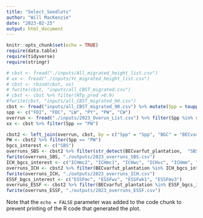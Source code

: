```yaml
---
title: "Select_Seedlots"
author: "Will MacKenzie"
date: "2023-02-25"
output: html_document
---
```


```r
knitr::opts_chunk$set(echo = TRUE)
require(data.table)
require(tidyverse)
require(stringr)
```


```r
# cbst <- fread("./inputs/All_migrated_height_list.csv")
# xx <- fread("./inputs/Yc_migrated_height_list.csv")
# cbst <- rbind(cbst, xx)
# fwrite(cbst, "inputs/all_CBST_migrated.csv")
# cbst <- cbst %>% filter(HTp_pred >0.9)
#fwrite(cbst, "inputs/all_CBST_migrated_90.csv")
cbst <- fread("inputs/all_CBST_migrated_90.csv") %>% mutate(Spp = toupper(Sp_code)) #%>% filter(HTp_pred >0.97)
spp <- c("FDI", "FDC", "LW", "PY", "PW", "CW")
overrun <- fread("./inputs/2023_Overun_List.csv") %>% filter(Spp %in% spp) %>% mutate(BGC = str_replace_all(SourceBGC," ", ""))
xx <- cbst %>% filter(Spp == "PW")
```


```r
cbst2 <- left_join(overrun, cbst, by = c("Spp" = "Spp", "BGC" = "BECvar_seed")) %>% filter(Season == "Sp")
PW <- cbst2 %>% filter(Spp == "PW")
bgcs_interest <- c("SBS")
overruns_SBS <- cbst2 %>% filter(str_detect(BECvarfut_plantation,  "SBS"))
fwrite(overruns_SBS, "./outputs/2023_overruns_SBS.csv")
ICH_bgcs_interest <- c("ICHmc2", "ICHmc1", "ICHwc", "ICHvc", "ICHmm", "ICHvk2", "ICHwk3", "ICHwk4")
overruns_ICH <- cbst2 %>% filter(BECvarfut_plantation %in% ICH_bgcs_interest)
fwrite(overruns_ICH, "./outputs/2023_overruns_ICH.csv")
ESSF_bgcs_interest <- c("ESSFmc", "ESSFwv", "ESSFwk1", "ESSFmv3")
overruns_ESSF <- cbst2 %>% filter(BECvarfut_plantation %in% ESSF_bgcs_interest)
fwrite(overruns_ESSF, "./outputs/2023_overruns_ESSF.csv")
```

Note that the `echo = FALSE` parameter was added to the code chunk to prevent printing of the R code that generated the plot.